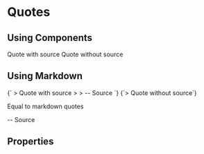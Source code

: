 
<Meta title="Typography|Quote" />

# Quotes

## Using Components

<Preview>
  <Story name="Quote With Source">
    <Quote by="Source">Quote with source</Quote>
  </Story>
  <Story name="Quote Without Source">
    <Quote>Quote without source</Quote>
  </Story>
</Preview>

## Using Markdown

<Preview>
  <Story name="Markdown Quote With Source">
    <Markdown>{`
> Quote with source
>
> -- Source
`}</Markdown>
  </Story>
  <Story name="Markdown Quote Without Source">
    <Markdown>{`> Quote without source`}</Markdown>
  </Story>
  <Story name="Equal To Markdown Quotes">
    <Quote>
      <p>Equal to markdown quotes</p>
      <p>-- Source</p>
    </Quote>
  </Story>
</Preview>

## Properties

<Props of={Quote} />
